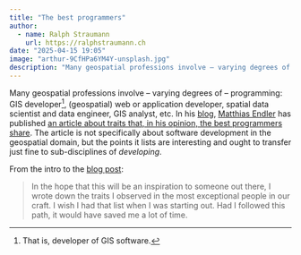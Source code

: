 ```yaml
---
title: "The best programmers"
author:
  - name: Ralph Straumann
    url: https://ralphstraumann.ch
date: "2025-04-15 19:05"
image: "arthur-9CfHPa6YM4Y-unsplash.jpg"
description: "Many geospatial professions involve – varying degrees of – #programming. In a new article, Matthias Endler has collected fundamental #traits that the best #programmers he knows seem to share."
---
```


Many geospatial professions involve – varying degrees of – programming: GIS developer^[That is, developer of GIS software.], (geospatial) web or application developer, spatial data scientist and data engineer, GIS analyst, etc. In his [blog](https://endler.dev/), [Matthias Endler](https://endler.dev/about) has published [an article about traits that, in his opinion, the best programmers share](https://endler.dev/2025/best-programmers/). The article is not specifically about software development in the geospatial domain, but the points it lists are interesting and ought to transfer just fine to sub-disciplines of *developing*. 

From the intro to the [blog post](https://endler.dev/2025/best-programmers/):

> In the hope that this will be an inspiration to someone out there, I wrote down the traits I observed in the most exceptional people in our craft. I wish I had that list when I was starting out. Had I followed this path, it would have saved me a lot of time.
